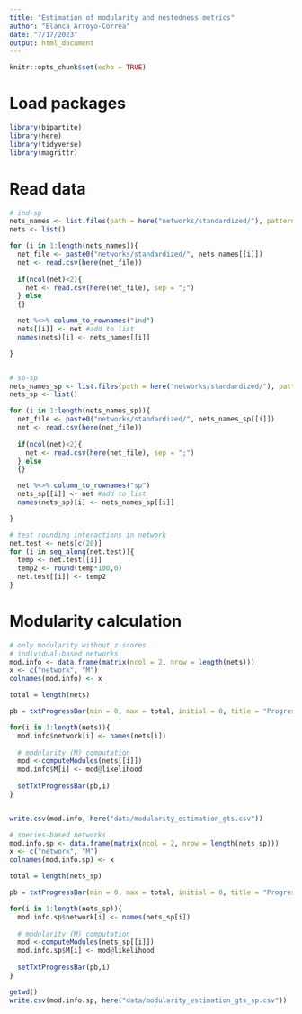 ```yaml
---
title: "Estimation of modularity and nestedness metrics"
author: "Blanca Arroyo-Correa"
date: "7/17/2023"
output: html_document
---
```


```r
knitr::opts_chunk$set(echo = TRUE)
```


# Load packages

```r
library(bipartite)
library(here)
library(tidyverse)
library(magrittr)
```

# Read data

```r

# ind-sp
nets_names <- list.files(path = here("networks/standardized/"), pattern = "_int")
nets <- list()

for (i in 1:length(nets_names)){
  net_file <- paste0("networks/standardized/", nets_names[[i]])
  net <- read.csv(here(net_file))
  
  if(ncol(net)<2){
    net <- read.csv(here(net_file), sep = ";") 
  } else
  {}  

  net %<>% column_to_rownames("ind")
  nets[[i]] <- net #add to list
  names(nets)[i] <- nets_names[[i]]

}


# sp-sp
nets_names_sp <- list.files(path = here("networks/standardized/"), pattern = "stsp_")
nets_sp <- list()

for (i in 1:length(nets_names_sp)){
  net_file <- paste0("networks/standardized/", nets_names_sp[[i]])
  net <- read.csv(here(net_file))
  
  if(ncol(net)<2){
    net <- read.csv(here(net_file), sep = ";") 
  } else
  {}  

  net %<>% column_to_rownames("sp")
  nets_sp[[i]] <- net #add to list
  names(nets_sp)[i] <- nets_names_sp[[i]]

}

# test rounding interactions in network
net.test <- nets[c(20)]
for (i in seq_along(net.test)){
  temp <- net.test[[i]]
  temp2 <- round(temp*100,0)
  net.test[[i]] <- temp2
}

```

# Modularity calculation

```r
# only modularity without z-scores
# individual-based networks
mod.info <- data.frame(matrix(ncol = 2, nrow = length(nets)))
x <- c("network", "M")
colnames(mod.info) <- x

total = length(nets)

pb = txtProgressBar(min = 0, max = total, initial = 0, title = "Progress Bar", label="0% done", style=3) 

for(i in 1:length(nets)){
  mod.info$network[i] <- names(nets[i])
  
  # modularity (M) computation
  mod <-computeModules(nets[[i]])
  mod.info$M[i] <- mod@likelihood
  
  setTxtProgressBar(pb,i)
}


write.csv(mod.info, here("data/modularity_estimation_gts.csv"))
```


```r
# species-based networks
mod.info.sp <- data.frame(matrix(ncol = 2, nrow = length(nets_sp)))
x <- c("network", "M")
colnames(mod.info.sp) <- x

total = length(nets_sp)

pb = txtProgressBar(min = 0, max = total, initial = 0, title = "Progress Bar", label="0% done", style=3) 

for(i in 1:length(nets_sp)){
  mod.info.sp$network[i] <- names(nets_sp[i])
  
  # modularity (M) computation
  mod <-computeModules(nets_sp[[i]])
  mod.info.sp$M[i] <- mod@likelihood
  
  setTxtProgressBar(pb,i)
}

getwd()
write.csv(mod.info.sp, here("data/modularity_estimation_gts_sp.csv"))
```
